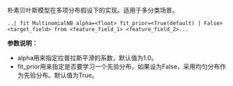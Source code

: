 朴素贝叶斯模型在多项分布假设下的实现。适用于多分类场景。

```
..| fit MultinomialNB alpha=<float> fit_prior=<True(default) | False> <target_field> from <feature_field_1> <feature_field_2>... 
```
**参数说明：**

- alpha用来指定拉普拉斯平滑的系数，默认值为1.0。
- fit_prior用来指定是否要学习一个先验分布，如果设为False，采用均匀分布作为先验分布。默认值为True。